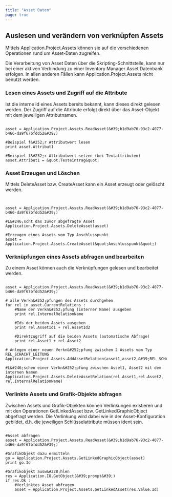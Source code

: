 ```yaml
---
title: "Asset Daten"
page: true
---
```

## Auslesen und ver&#228;ndern von verkn&#252;pfen Assets

Mittels  <Bold> Application.Project.Assets </Bold>  k&#246;nnen sie auf die verschiedenen Operationen rund um Asset-Daten zugreifen.

<Warning>
Die Verarbeitung von Asset Daten &#252;ber die Skripting-Schnittstelle, kann nur bei einer aktiven Verbindung zu einer Inventory Manager Asset Datenbank erfolgen. In allen anderen F&#228;llen kann  <Bold> Application.Project.Assets </Bold>  nicht benutzt werden.
</Warning>


### Lesen eines Assets und Zugriff auf die Attribute
Ist die interne Id eines Assets bereits bekannt, kann dieses direkt gelesen werden. Der Zugriff auf die Attribute erfolgt direkt &#252;ber das Asset-Objekt mit dem jeweiligen Attributnamen.


```

asset = Application.Project.Assets.ReadAsset(&#39;b1d9ab76-93c2-4077-b466-da9f67bfdd52&#39;)

#Beispiel f&#252;r Attributwert lesen
print asset.Attribut1

#Beispiel f&#252;r Attributwert setzen (bei Textattributen)
asset.Attribut1 = &quot;Testeintrag&quot;

```


### Asset Erzeugen und L&#246;schen
Mittels  <Bold> DeleteAsset </Bold>  bzw.  <Bold> CreateAsset </Bold>  kann ein Asset erzeugt oder gel&#246;scht werden.


```


asset = Application.Project.Assets.ReadAsset(&#39;b1d9ab76-93c2-4077-b466-da9f67bfdd52&#39;)

#L&#246;scht das zuvor abgefragte Asset
Application.Project.Assets.DeleteAsset(asset)

#Erzeugen eines Assets vom Typ Anschlusspunkt
asset = Application.Project.Assets.CreateAsset(&quot;Anschlusspunkt&quot;)

```


### Verkn&#252;pfungen eines Assets abfragen und bearbeiten
Zu einem Asset k&#246;nnen auch die Verkn&#252;pfungen gelesen und bearbeitet werden.

```

asset = Application.Project.Assets.ReadAsset(&#39;b1d9ab76-93c2-4077-b466-da9f67bfdd52&#39;)

# alle Verkn&#252;pfungen des Assets durchgehen
for rel in asset.CurrentRelations :  
    #Name der Verkn&#252;pfung (interner Name) ausgeben
    print rel.InternalRelationName

    #Ids der beiden Assets ausgeben
    print rel.AssetId1 + rel.AssetId2

    #Direktzugriff auf die beiden Assets (automatische Abfrage)
    print rel.Asset1 + rel.Asset2

# Anlegen einer neuen Verkn&#252;pfung zwischen 2 Assets vom Typ REL_SCHACHT_LEITUNG
Application.Project.Assets.AddAssetRelation(asset1,asset2,&#39;REL_SCHACHT_LEITUNG&#39;)

#L&#246;schen einer Verkn&#252;pfung zwischen Asset1, Asset2 mit dem internen Namen
Application.Project.Assets.DeleteAssetRelation(rel.Asset1,rel.Asset2, rel.InternalRelationName)

```


### Verlinkte Assets und Grafik-Objekte abfragen
Zwischen Assets und Grafik-Objekten k&#246;nnen Verlinkungen existieren und mit den Operationen  <Bold> GetLinkedAsset </Bold>  bzw.  <Bold> GetLinkedGraphicObject </Bold>  abgefragt werden. Die Verlinkung wird dabei wie in der Asset-Konfiguration gebildet, d.h. die jeweiligen Schl&#252;sselattribute m&#252;ssen ident sein.

```

#Asset abfragen
asset = Application.Project.Assets.ReadAsset(&#39;b1d9ab76-93c2-4077-b466-da9f67bfdd52&#39;)

#GrafikObjekt dazu ermitteln
go = Application.Project.Assets.GetLinkedGraphicObject(asset)
print go.Id

#Grafikobjekt ausw&#228;hlen
res = Application.IO.GetObject(&#39;prompt&#39;)
if res.Ok :
    #Verlinktes Asset abfragen
    asset = Application.Project.Assets.GetLinkedAsset(res.Value.Id)


```

